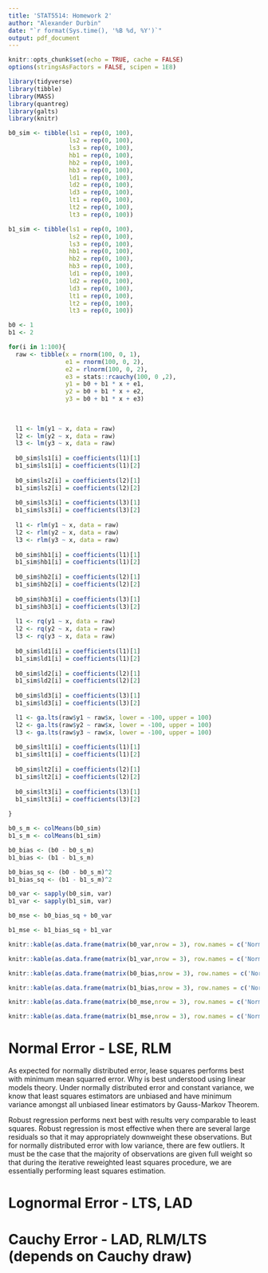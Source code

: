 ```yaml
---
title: 'STAT5514: Homework 2'
author: "Alexander Durbin"
date: "`r format(Sys.time(), '%B %d, %Y')`"
output: pdf_document
---
```


```r
knitr::opts_chunk$set(echo = TRUE, cache = FALSE)
options(stringsAsFactors = FALSE, scipen = 1E8)
```

```r

library(tidyverse)
library(tibble)
library(MASS)
library(quantreg)
library(galts)
library(knitr)

```

```r

b0_sim <- tibble(ls1 = rep(0, 100),
                 ls2 = rep(0, 100),
                 ls3 = rep(0, 100),
                 hb1 = rep(0, 100),
                 hb2 = rep(0, 100),
                 hb3 = rep(0, 100),
                 ld1 = rep(0, 100),
                 ld2 = rep(0, 100),
                 ld3 = rep(0, 100),
                 lt1 = rep(0, 100),
                 lt2 = rep(0, 100),
                 lt3 = rep(0, 100))

b1_sim <- tibble(ls1 = rep(0, 100),
                 ls2 = rep(0, 100),
                 ls3 = rep(0, 100),
                 hb1 = rep(0, 100),
                 hb2 = rep(0, 100),
                 hb3 = rep(0, 100),
                 ld1 = rep(0, 100),
                 ld2 = rep(0, 100),
                 ld3 = rep(0, 100),
                 lt1 = rep(0, 100),
                 lt2 = rep(0, 100),
                 lt3 = rep(0, 100))

b0 <- 1
b1 <- 2

for(i in 1:100){
  raw <- tibble(x = rnorm(100, 0, 1), 
                e1 = rnorm(100, 0, 2),
                e2 = rlnorm(100, 0, 2),
                e3 = stats::rcauchy(100, 0 ,2),
                y1 = b0 + b1 * x + e1,
                y2 = b0 + b1 * x + e2,
                y3 = b0 + b1 * x + e3)
  
  
  
  l1 <- lm(y1 ~ x, data = raw)
  l2 <- lm(y2 ~ x, data = raw)
  l3 <- lm(y3 ~ x, data = raw)
  
  b0_sim$ls1[i] = coefficients(l1)[1]
  b1_sim$ls1[i] = coefficients(l1)[2]
  
  b0_sim$ls2[i] = coefficients(l2)[1]
  b1_sim$ls2[i] = coefficients(l2)[2]
  
  b0_sim$ls3[i] = coefficients(l3)[1]
  b1_sim$ls3[i] = coefficients(l3)[2]
  
  l1 <- rlm(y1 ~ x, data = raw)
  l2 <- rlm(y2 ~ x, data = raw)
  l3 <- rlm(y3 ~ x, data = raw)
  
  b0_sim$hb1[i] = coefficients(l1)[1]
  b1_sim$hb1[i] = coefficients(l1)[2]
  
  b0_sim$hb2[i] = coefficients(l2)[1]
  b1_sim$hb2[i] = coefficients(l2)[2]
  
  b0_sim$hb3[i] = coefficients(l3)[1]
  b1_sim$hb3[i] = coefficients(l3)[2]
  
  l1 <- rq(y1 ~ x, data = raw)
  l2 <- rq(y2 ~ x, data = raw)
  l3 <- rq(y3 ~ x, data = raw)
  
  b0_sim$ld1[i] = coefficients(l1)[1]
  b1_sim$ld1[i] = coefficients(l1)[2]
  
  b0_sim$ld2[i] = coefficients(l2)[1]
  b1_sim$ld2[i] = coefficients(l2)[2]
  
  b0_sim$ld3[i] = coefficients(l3)[1]
  b1_sim$ld3[i] = coefficients(l3)[2]

  l1 <- ga.lts(raw$y1 ~ raw$x, lower = -100, upper = 100)
  l2 <- ga.lts(raw$y2 ~ raw$x, lower = -100, upper = 100)
  l3 <- ga.lts(raw$y3 ~ raw$x, lower = -100, upper = 100)
  
  b0_sim$lt1[i] = coefficients(l1)[1]
  b1_sim$lt1[i] = coefficients(l1)[2]
  
  b0_sim$lt2[i] = coefficients(l2)[1]
  b1_sim$lt2[i] = coefficients(l2)[2]
  
  b0_sim$lt3[i] = coefficients(l3)[1]
  b1_sim$lt3[i] = coefficients(l3)[2]
 
}


```


```r

b0_s_m <- colMeans(b0_sim)
b1_s_m <- colMeans(b1_sim)

b0_bias <- (b0 - b0_s_m)
b1_bias <- (b1 - b1_s_m)

b0_bias_sq <- (b0 - b0_s_m)^2
b1_bias_sq <- (b1 - b1_s_m)^2

b0_var <- sapply(b0_sim, var)
b1_var <- sapply(b1_sim, var)

b0_mse <- b0_bias_sq + b0_var

b1_mse <- b1_bias_sq + b1_var
```

```r

knitr::kable(as.data.frame(matrix(b0_var,nrow = 3), row.names = c('Normal', 'Lognormal', 'Cauchy')), col.names = c('LSE', 'RLM', 'LAD', 'LTS'), caption = 'Variance of intercept estimates.')

knitr::kable(as.data.frame(matrix(b1_var,nrow = 3), row.names = c('Normal', 'Lognormal', 'Cauchy')), col.names = c('LSE', 'RLM', 'LAD', 'LTS'), caption = 'Variance of slope estimates.')

knitr::kable(as.data.frame(matrix(b0_bias,nrow = 3), row.names = c('Normal', 'Lognormal', 'Cauchy')), col.names = c('LSE', 'RLM', 'LAD', 'LTS'), caption = 'Bias of intercept estimates.')

knitr::kable(as.data.frame(matrix(b1_bias,nrow = 3), row.names = c('Normal', 'Lognormal', 'Cauchy')), col.names = c('LSE', 'RLM', 'LAD', 'LTS'), caption = 'Bias of slope estimates.')

knitr::kable(as.data.frame(matrix(b0_mse,nrow = 3), row.names = c('Normal', 'Lognormal', 'Cauchy')), col.names = c('LSE', 'RLM', 'LAD', 'LTS'), caption = 'MSE of intercept estimates.')

knitr::kable(as.data.frame(matrix(b1_mse,nrow = 3), row.names = c('Normal', 'Lognormal', 'Cauchy')), col.names = c('LSE', 'RLM', 'LAD', 'LTS'), caption = 'MSE of slope estimates.')

```

# Normal Error - LSE, RLM

As expected for normally distributed error, lease squares performs best with minimum mean squarred error. Why is best understood using linear models theory. Under normally distributed error and constant variance, we know that least squares estimators are unbiased and have minimum variance amongst all unbiased linear estimators by Gauss-Markov Theorem.

Robust regression performs next best with results very comparable to least squares. Robust regression is most effective when there are several large residuals so that it may appropriately downweight these observations. But for normally distributed error with low variance, there are few outliers. It must be the case that the majority of observations are given full weight so that during the iterative reweighted least squares procedure, we are essentially performing least squares estimation.

# Lognormal Error - LTS, LAD

# Cauchy Error - LAD, RLM/LTS (depends on Cauchy draw)